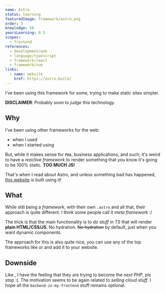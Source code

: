 ```yaml
---
name: Astro
status: learning
featuredImage: framework/astro.png
order: 3
knowledge: 50
yearsLearning: 0.5
scopes:
  - frontend
references:
  - development/web
  - language/typescript
  - framework/react
  - framework/vue
links:
  - name: website
    href: https://astro.build/
---
```


I've been using this framework for some, trying to make static sites simpler.

**DISCLAIMER**: Probably soon to _judge_ this technology.

## Why

I've been using other frameworks for the web:

- [](framework/nuxt) when I used [](framework/vue)
- [](framework/nextjs) when I started using [](framework/react)

But, while it makes sense for `PWA`, business applications, and such; it's weird to have a _reactive framework_ to render something that you know it's going to be 100% static. **TOO MUCH JS!**

That's when I read about Astro, and unless something bad has happened, [this website](project/codeserk) is built using it!

## What

While still being a _framework_, with their own `.astro` and all that, their approach is quite different. I think some people call it _meta framework_ :/

The trick is that the main functionality is to _do stuff in TS_ that will render **plain HTML/CSS/JS**. No hydration. ~~No hydration~~ by default, just when you want dynamic components.

The approach for this is also quite nice, you can use any of the top frameworks like [](framework/react) or [](framework/vue) and add it to your website.

## Downside

Like [](framework/nextjs), I have the feeling that they are trying to become the _next PHP_, pls stop :(. The motivation seems to be again related to _selling cloud stuff_. I hope all the `backend-in-my-frontend` stuff remains optional.
